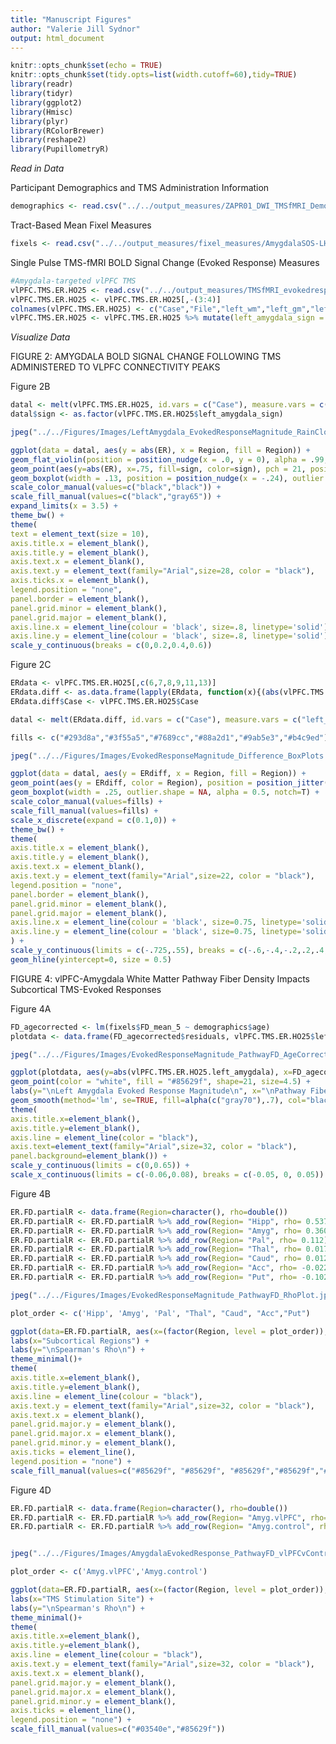 ```yaml
---
title: "Manuscript Figures"
author: "Valerie Jill Sydnor"
output: html_document
---
```


```r
knitr::opts_chunk$set(echo = TRUE)
knitr::opts_chunk$set(tidy.opts=list(width.cutoff=60),tidy=TRUE)
library(readr)
library(tidyr)
library(ggplot2)
library(Hmisc)
library(plyr)
library(RColorBrewer)
library(reshape2)
library(PupillometryR)
```

*Read in Data*

Participant Demographics and TMS Administration Information
```r
demographics <- read.csv("../../output_measures/ZAPR01_DWI_TMSfMRI_Demographics.csv", header = TRUE)
```

Tract-Based Mean Fixel Measures
```r
fixels <- read.csv("../../output_measures/fixel_measures/AmygdalaSOS-LHAmygdalaROI25-FixelMeasures.csv", header = TRUE)
```

Single Pulse TMS-fMRI BOLD Signal Change (Evoked Response) Measures
```r
#Amygdala-targeted vlPFC TMS
vlPFC.TMS.ER.HO25 <- read.csv("../../output_measures/TMSfMRI_evokedresponse/PreAmygdala_TMSfMRI_EvokedResponse_HO25_Subcortical.csv", header=FALSE, sep='\t')
vlPFC.TMS.ER.HO25 <- vlPFC.TMS.ER.HO25[,-(3:4)]
colnames(vlPFC.TMS.ER.HO25) <- c("Case","File","left_wm","left_gm","left_ventricle","left_thalamus","left_caudate","left_putamen","left_pallidum","brainstem","left_hippocampus","left_amygdala","left_accumbens","right_wm","right_gm","right_ventricle","right_thalamus","right_caudate","right_putamen","right_pallidum","right_hippocampus","right_amygdala","right_accumbens")
vlPFC.TMS.ER.HO25 <- vlPFC.TMS.ER.HO25 %>% mutate(left_amygdala_sign = case_when(left_amygdala < 0 ~ -1, left_amygdala >0 ~ 1))
```

*Visualize Data*

FIGURE 2: AMYGDALA BOLD SIGNAL CHANGE FOLLOWING TMS ADMINISTERED TO VLPFC CONNECTIVITY PEAKS

Figure 2B
```r
datal <- melt(vlPFC.TMS.ER.HO25, id.vars = c("Case"), measure.vars = c("left_amygdala"), variable.name = "Region", value.name = "ER")
datal$sign <- as.factor(vlPFC.TMS.ER.HO25$left_amygdala_sign)

jpeg("../../Figures/Images/LeftAmygdala_EvokedResponseMagnitude_RainCloudPlot.jpg", units="in", width=7.3, height=6.6, res=800)

ggplot(data = datal, aes(y = abs(ER), x = Region, fill = Region)) +
geom_flat_violin(position = position_nudge(x = .0, y = 0), alpha = .99, fill = c("#3f55a5")) +
geom_point(aes(y=abs(ER), x=.75, fill=sign, color=sign), pch = 21, position = position_jitter(width = .15), size = 3.15, stroke = .5, alpha = .85) +
geom_boxplot(width = .13, position = position_nudge(x = -.24), outlier.shape = NA, alpha = 0.5, fill = c("#3f55a5")) +
scale_color_manual(values=c("black","black")) +
scale_fill_manual(values=c("black","gray65")) +
expand_limits(x = 3.5) +
theme_bw() +
theme(
text = element_text(size = 10),
axis.title.x = element_blank(),
axis.title.y = element_blank(),
axis.text.x = element_blank(),
axis.text.y = element_text(family="Arial",size=28, color = "black"),
axis.ticks.x = element_blank(),
legend.position = "none",
panel.border = element_blank(),
panel.grid.minor = element_blank(),
panel.grid.major = element_blank(),
axis.line.x = element_line(colour = 'black', size=.8, linetype='solid'),
axis.line.y = element_line(colour = 'black', size=.8, linetype='solid')) +
scale_y_continuous(breaks = c(0,0.2,0.4,0.6))
```


Figure 2C
```r
ERdata <- vlPFC.TMS.ER.HO25[,c(6,7,8,9,11,13)] 
ERdata.diff <- as.data.frame(lapply(ERdata, function(x){(abs(vlPFC.TMS.ER.HO25$left_amygdala) - abs(x))}))
ERdata.diff$Case <- vlPFC.TMS.ER.HO25$Case

datal <- melt(ERdata.diff, id.vars = c("Case"), measure.vars = c("left_pallidum", "left_caudate",  "left_putamen","left_hippocampus","left_thalamus","left_accumbens"), variable.name = "Region", value.name = "ERdiff")

fills <- c("#293d8a","#3f55a5","#7689cc","#88a2d1","#9ab5e3","#b4c9ed")

jpeg("../../Figures/Images/EvokedResponseMagnitude_Difference_BoxPlots.jpg", units="in", width=8.2, height=5.6, res=800)

ggplot(data = datal, aes(y = ERdiff, x = Region, fill = Region)) +
geom_point(aes(y = ERdiff, color = Region), position = position_jitter(width = .3), size = 1.7, alpha = 0.9) +
geom_boxplot(width = .25, outlier.shape = NA, alpha = 0.5, notch=T) +
scale_color_manual(values=fills) +
scale_fill_manual(values=fills) +
scale_x_discrete(expand = c(0.1,0)) +
theme_bw() +
theme(
axis.title.x = element_blank(),
axis.title.y = element_blank(),
axis.text.x = element_blank(),
axis.text.y = element_text(family="Arial",size=22, color = "black"),
legend.position = "none",
panel.border = element_blank(),
panel.grid.minor = element_blank(),
panel.grid.major = element_blank(),
axis.line.x = element_line(colour = 'black', size=0.75, linetype='solid'),
axis.line.y = element_line(colour = 'black', size=0.75, linetype='solid'),
) +
scale_y_continuous(limits = c(-.725,.55), breaks = c(-.6,-.4,-.2,.2,.4,.6)) +
geom_hline(yintercept=0, size = 0.5)
```


FIGURE 4: vlPFC-Amygdala White Matter Pathway Fiber Density Impacts Subcortical TMS-Evoked Responses

Figure 4A
```r
FD_agecorrected <- lm(fixels$FD_mean_5 ~ demographics$age)
plotdata <- data.frame(FD_agecorrected$residuals, vlPFC.TMS.ER.HO25$left_amygdala)

jpeg("../../Figures/Images/EvokedResponseMagnitude_PathwayFD_AgeCorrected_Scatterplot.jpg", units="in", width=7.3, height=6.6, res=800)

ggplot(plotdata, aes(y=abs(vlPFC.TMS.ER.HO25.left_amygdala), x=FD_agecorrected.residuals, )) +
geom_point(color = "white", fill = "#85629f", shape=21, size=4.5) +
labs(y="\nLeft Amygdala Evoked Response Magnitude\n", x="\nPathway Fiber Density\n") +
geom_smooth(method='lm', se=TRUE, fill=alpha(c("gray70"),.7), col="black") +
theme(
axis.title.x=element_blank(),
axis.title.y=element_blank(),
axis.line = element_line(color = "black"),
axis.text=element_text(family="Arial",size=32, color = "black"),
panel.background=element_blank()) +
scale_y_continuous(limits = c(0,0.65)) +
scale_x_continuous(limits = c(-0.06,0.08), breaks = c(-0.05, 0, 0.05))
```


Figure 4B
```r
ER.FD.partialR <- data.frame(Region=character(), rho=double())
ER.FD.partialR <- ER.FD.partialR %>% add_row(Region= "Hipp", rho= 0.537)
ER.FD.partialR <- ER.FD.partialR %>% add_row(Region= "Amyg", rho= 0.360)
ER.FD.partialR <- ER.FD.partialR %>% add_row(Region= "Pal", rho= 0.112)
ER.FD.partialR <- ER.FD.partialR %>% add_row(Region= "Thal", rho= 0.0171)
ER.FD.partialR <- ER.FD.partialR %>% add_row(Region= "Caud", rho= 0.0128)
ER.FD.partialR <- ER.FD.partialR %>% add_row(Region= "Acc", rho= -0.0221)
ER.FD.partialR <- ER.FD.partialR %>% add_row(Region= "Put", rho= -0.1029)

jpeg("../../Figures/Images/EvokedResponseMagnitude_PathwayFD_RhoPlot.jpg", units="in", width=7.3, height=6.6, res=800)

plot_order <- c('Hipp', 'Amyg', 'Pal', "Thal", "Caud", "Acc","Put")

ggplot(data=ER.FD.partialR, aes(x=(factor(Region, level = plot_order)), y=rho, fill=Region)) + geom_col() + 
labs(x="Subcortical Regions") +
labs(y="\nSpearman's Rho\n") +
theme_minimal()+
theme(
axis.title.x=element_blank(),
axis.title.y=element_blank(),
axis.line = element_line(colour = "black"),
axis.text.y = element_text(family="Arial",size=32, color = "black"),
axis.text.x = element_blank(),
panel.grid.major.y = element_blank(),
panel.grid.major.x = element_blank(),
panel.grid.minor.y = element_blank(),
axis.ticks = element_line(),
legend.position = "none") +
scale_fill_manual(values=c("#85629f", "#85629f", "#85629f","#85629f","#85629f","#85629f","#85629f"))
```

Figure 4D
```r
ER.FD.partialR <- data.frame(Region=character(), rho=double())
ER.FD.partialR <- ER.FD.partialR %>% add_row(Region= "Amyg.vlPFC", rho= 0.360)
ER.FD.partialR <- ER.FD.partialR %>% add_row(Region= "Amyg.control", rho= 0.0873)


jpeg("../../Figures/Images/AmygdalaEvokedResponse_PathwayFD_vlPFCvControl_RhoPlot.jpg", units="in", width=4, height=6.6, res=800)

plot_order <- c('Amyg.vlPFC','Amyg.control')

ggplot(data=ER.FD.partialR, aes(x=(factor(Region, level = plot_order)), y=rho, fill=Region)) + geom_col() + 
labs(x="TMS Stimulation Site") +
labs(y="\nSpearman's Rho\n") +
theme_minimal()+
theme(
axis.title.x=element_blank(),
axis.title.y=element_blank(),
axis.line = element_line(colour = "black"),
axis.text.y = element_text(family="Arial",size=32, color = "black"),
axis.text.x = element_blank(),
panel.grid.major.y = element_blank(),
panel.grid.major.x = element_blank(),
panel.grid.minor.y = element_blank(),
axis.ticks = element_line(),
legend.position = "none") +
scale_fill_manual(values=c("#03540e","#85629f"))
```